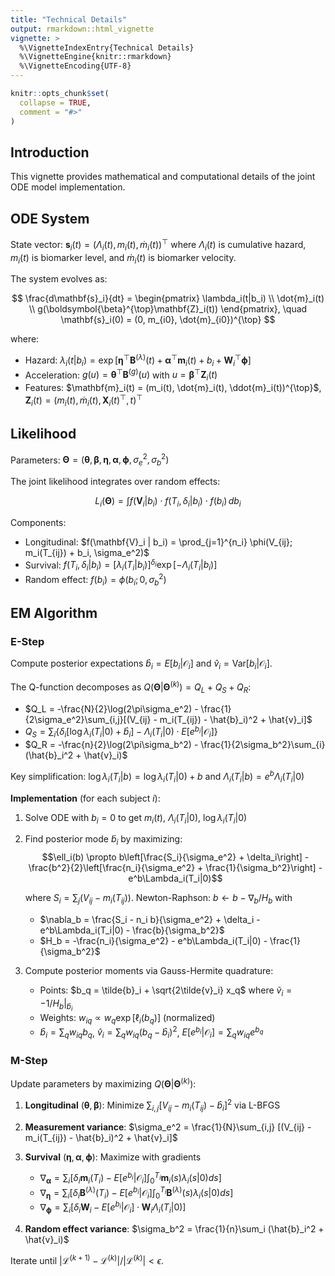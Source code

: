 ```yaml
---
title: "Technical Details"
output: rmarkdown::html_vignette
vignette: >
  %\VignetteIndexEntry{Technical Details}
  %\VignetteEngine{knitr::rmarkdown}
  %\VignetteEncoding{UTF-8}
---
```


```r
knitr::opts_chunk$set(
  collapse = TRUE,
  comment = "#>"
)
```

## Introduction

This vignette provides mathematical and computational details of the joint ODE model implementation.

## ODE System

State vector: $\mathbf{s}_i(t)=(\Lambda_i(t), m_i(t), \dot{m}_i(t))^{\top}$ where $\Lambda_i(t)$ is cumulative hazard, $m_i(t)$ is biomarker level, and $\dot{m}_i(t)$ is biomarker velocity.

The system evolves as:

$$
\frac{d\mathbf{s}_i}{dt} = \begin{pmatrix}
\lambda_i(t|b_i) \\
\dot{m}_i(t) \\
g(\boldsymbol{\beta}^{\top}\mathbf{Z}_i(t))
\end{pmatrix}, \quad \mathbf{s}_i(0) = (0, m_{i0}, \dot{m}_{i0})^{\top}
$$

where:

- Hazard: $\lambda_i(t|b_i) = \exp[\boldsymbol{\eta}^{\top} \mathbf{B}^{(\lambda)}(t) + \boldsymbol{\alpha}^{\top}\mathbf{m}_i(t) + b_{i}+\mathbf{W}_i^{\top}\boldsymbol{\phi}]$
- Acceleration: $g(u) = \boldsymbol{\theta}^{\top} \mathbf{B}^{(g)}(u)$ with $u = \boldsymbol{\beta}^{\top}\mathbf{Z}_i(t)$
- Features: $\mathbf{m}_i(t) = (m_i(t), \dot{m}_i(t), \ddot{m}_i(t))^{\top}$, $\mathbf{Z}_i(t) = (m_i(t), \dot{m}_i(t), \mathbf{X}_i(t)^{\top}, t)^{\top}$

## Likelihood

Parameters: $\boldsymbol{\Theta} = (\boldsymbol{\theta}, \boldsymbol{\beta}, \boldsymbol{\eta}, \boldsymbol{\alpha}, \boldsymbol{\phi}, \sigma_e^2, \sigma_b^2)$

The joint likelihood integrates over random effects:

$$L_i(\boldsymbol{\Theta}) = \int f(\mathbf{V}_i | b_i) \cdot f(T_i, \delta_i | b_i) \cdot f(b_i) \, db_i$$

Components:

- Longitudinal: $f(\mathbf{V}_i | b_i) = \prod_{j=1}^{n_i} \phi(V_{ij}; m_i(T_{ij}) + b_i, \sigma_e^2)$
- Survival: $f(T_i, \delta_i | b_i) = [\lambda_i(T_i|b_i)]^{\delta_i} \exp[-\Lambda_i(T_i|b_i)]$
- Random effect: $f(b_i) = \phi(b_i; 0, \sigma_b^2)$

## EM Algorithm

### E-Step

Compute posterior expectations $\hat{b}_i = E[b_i|\mathcal{O}_i]$ and $\hat{v}_i = \text{Var}[b_i|\mathcal{O}_i]$.

The Q-function decomposes as $Q(\boldsymbol{\Theta}|\boldsymbol{\Theta}^{(k)}) = Q_L + Q_S + Q_R$:

- $Q_L = -\frac{N}{2}\log(2\pi\sigma_e^2) - \frac{1}{2\sigma_e^2}\sum_{i,j}[(V_{ij} - m_i(T_{ij}) - \hat{b}_i)^2 + \hat{v}_i]$
- $Q_S = \sum_{i} \{\delta_i[\log\lambda_i(T_i|0) + \hat{b}_i] - \Lambda_i(T_i|0) \cdot E[e^{b_i}|\mathcal{O}_i]\}$
- $Q_R = -\frac{n}{2}\log(2\pi\sigma_b^2) - \frac{1}{2\sigma_b^2}\sum_{i}(\hat{b}_i^2 + \hat{v}_i)$

Key simplification: $\log\lambda_i(T_i|b) = \log\lambda_i(T_i|0) + b$ and $\Lambda_i(T_i|b) = e^b\Lambda_i(T_i|0)$

**Implementation** (for each subject $i$):

1. Solve ODE with $b_i = 0$ to get $m_i(t)$, $\Lambda_i(T_i|0)$, $\log\lambda_i(T_i|0)$

2. Find posterior mode $\tilde{b}_i$ by maximizing:
   $$\ell_i(b) \propto b\left[\frac{S_i}{\sigma_e^2} + \delta_i\right] - \frac{b^2}{2}\left[\frac{n_i}{\sigma_e^2} + \frac{1}{\sigma_b^2}\right] - e^b\Lambda_i(T_i|0)$$
   
   where $S_i = \sum_j(V_{ij} - m_i(T_{ij}))$. Newton-Raphson: $b \leftarrow b - \nabla_b/H_b$ with

   - $\nabla_b = \frac{S_i - n_i b}{\sigma_e^2} + \delta_i - e^b\Lambda_i(T_i|0) - \frac{b}{\sigma_b^2}$
   - $H_b = -\frac{n_i}{\sigma_e^2} - e^b\Lambda_i(T_i|0) - \frac{1}{\sigma_b^2}$

3. Compute posterior moments via Gauss-Hermite quadrature:

   - Points: $b_q = \tilde{b}_i + \sqrt{2\tilde{v}_i} x_q$ where $\tilde{v}_i = -1/H_b|_{\tilde{b}_i}$
   - Weights: $w_{iq} \propto w_q \exp[\ell_i(b_q)]$ (normalized)
   - $\hat{b}_i = \sum_q w_{iq} b_q$, $\hat{v}_i = \sum_q w_{iq}(b_q - \hat{b}_i)^2$, $E[e^{b_i}|\mathcal{O}_i] = \sum_q w_{iq} e^{b_q}$

### M-Step

Update parameters by maximizing $Q(\boldsymbol{\Theta}|\boldsymbol{\Theta}^{(k)})$:

1. **Longitudinal** $(\boldsymbol{\theta}, \boldsymbol{\beta})$: Minimize $\sum_{i,j} [V_{ij} - m_i(T_{ij}) - \hat{b}_i]^2$ via L-BFGS

2. **Measurement variance**: $\sigma_e^2 = \frac{1}{N}\sum_{i,j} [(V_{ij} - m_i(T_{ij}) - \hat{b}_i)^2 + \hat{v}_i]$

3. **Survival** $(\boldsymbol{\eta}, \boldsymbol{\alpha}, \boldsymbol{\phi})$: Maximize with gradients

   - $\nabla_{\boldsymbol{\alpha}} = \sum_i [\delta_i \mathbf{m}_i(T_i) - E[e^{b_i}|\mathcal{O}_i] \int_0^{T_i} \mathbf{m}_i(s)\lambda_i(s|0)ds]$
   - $\nabla_{\boldsymbol{\eta}} = \sum_i [\delta_i \mathbf{B}^{(\lambda)}(T_i) - E[e^{b_i}|\mathcal{O}_i] \int_0^{T_i} \mathbf{B}^{(\lambda)}(s)\lambda_i(s|0)ds]$
   - $\nabla_{\boldsymbol{\phi}} = \sum_i [\delta_i \mathbf{W}_i - E[e^{b_i}|\mathcal{O}_i] \cdot \mathbf{W}_i\Lambda_i(T_i|0)]$

4. **Random effect variance**: $\sigma_b^2 = \frac{1}{n}\sum_i (\hat{b}_i^2 + \hat{v}_i)$

Iterate until $|\mathcal{L}^{(k+1)} - \mathcal{L}^{(k)}|/|\mathcal{L}^{(k)}| < \epsilon$.
